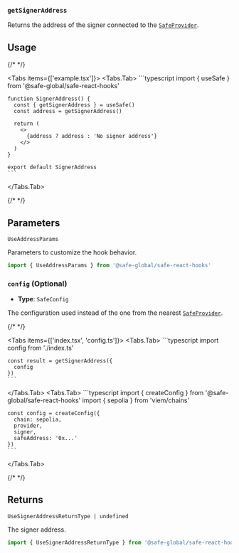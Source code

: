 
### `getSignerAddress`

Returns the address of the signer connected to the [`SafeProvider`](../safeprovider.mdx).

## Usage

{/* <!-- vale off --> */}

<Tabs items={['example.tsx']}>
  <Tabs.Tab>
    ```typescript
    import { useSafe } from '@safe-global/safe-react-hooks'

    function SignerAddress() {
      const { getSignerAddress } = useSafe()
      const address = getSignerAddress()

      return (
        <>
          {address ? address : 'No signer address'}
        </>
      )
    }

    export default SignerAddress
    ```
  </Tabs.Tab>
</Tabs>

{/* <!-- vale on --> */}

## Parameters

`UseAddressParams`

Parameters to customize the hook behavior.

```typescript
import { UseAddressParams } from '@safe-global/safe-react-hooks'
```

### `config` (Optional)

- **Type**: `SafeConfig`

The configuration used instead of the one from the nearest [`SafeProvider`](../safeprovider.mdx).

{/* <!-- vale off --> */}

<Tabs items={['index.tsx', 'config.ts']}>
  <Tabs.Tab>
    ```typescript
    import config from './index.ts'

    const result = getSignerAddress({
      config
    })
    ```
  </Tabs.Tab>
  <Tabs.Tab>
    ```typescript
    import { createConfig } from '@safe-global/safe-react-hooks'
    import { sepolia } from 'viem/chains'

    const config = createConfig({
      chain: sepolia,
      provider,
      signer,
      safeAddress: '0x...'
    })
    ```
  </Tabs.Tab>
</Tabs>

{/* <!-- vale on --> */}

## Returns

`UseSignerAddressReturnType | undefined`

The signer address.

```typescript
import { UseSignerAddressReturnType } from '@safe-global/safe-react-hooks'
```
